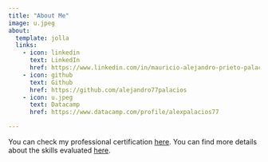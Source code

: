 ```yaml
---
title: "About Me"
image: u.jpeg
about:
  template: jolla
  links:
    - icon: linkedin
      text: LinkedIn
      href: https://www.linkedin.com/in/mauricio-alejandro-prieto-palacios-a26682245/
    - icon: github
      text: Github
      href: https://github.com/alejandro77palacios
    - icon: u.jpeg
      text: Datacamp
      href: https://www.datacamp.com/profile/alexpalacios77

---
```


You can check my professional certification [here](https://www.datacamp.com/certificate/DS0022675540069). 
You can find more details about the skills evaluated [here](https://assets.datacamp.com/email/other/ds-certification-whitepaper.pdf).
